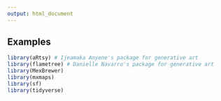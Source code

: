 ```yaml
---
output: html_document
---
```


## Examples 

```r
library(aRtsy) # Ijeamaka Anyene's package for generative art 
library(flametree) # Danielle Navarro's package for generative art
library(MexBrewer)
library(mxmaps)
library(sf)
library(tidyverse)
```

<!--

```r
# Create waves using functions
wave_1 <- data.frame(x = seq(from = -2 * pi,
                             to = -0,
                             by = 0.01)) %>% 
  mutate(y = x * sin(5 * x + 0.2))

wave_2 <- data.frame(x = seq(from = -2 * pi,
                             to = -0,
                             by = 0.01)) %>% 
  mutate(y = x * sin(5 * x + 0.4) + 3)

wave_3 <- data.frame(x = seq(from = -2 * pi,
                             to = -0,
                             by = 0.01)) %>% 
  mutate(y = x * sin(5 * x + 0.8)  + 8)

wave_5 <- data.frame(x = seq(from = -2 * pi,
                             to = -0,
                             by = 0.01)) %>% 
  mutate(y = 0.5 * x * sin(5 * x + 1.5)  + 10)

ggplot() +
  geom_ribbon(data = wave_1,
              aes(x, 
                  ymin = 0.025 * x * (y - 0.025) - 0.1 * (x^2 - pi^2), 
                  ymax = 0.05 * x * (y + 0.025)),
              color = "black",
              fill = "orange") +
  geom_ribbon(data = wave_2,
              aes(x, 
                  ymin = 0.025 * x * (y - 0.025), 
                  ymax = 0.05 * x * (y + 0.025)),
              color = "black",
              fill = "blue") + 
geom_ribbon(data = wave_3,
              aes(x, 
                  ymin = 0.025 * x * (y - 0.025), 
                  ymax = 0.05 * x * (y + 0.025)),
              color = "black",
              fill = "yellow") +
    geom_ribbon(data = wave_4,
              aes(x, 
                  ymin = -0.025 * x * (y - 0.025) - 0.1 * (x^2 - pi^2), 
                  ymax = -0.05 * x * (y + 0.025)),
              color = "black",
              fill = "red") +
  geom_ribbon(data = wave_5,
              aes(x, 
                  ymin = 0.025 * x * (y - 0.025), 
                  ymax = 0.05 * x * (y + 0.025)),
              color = "black",
              fill = "green")


```

```r
# Create waves using functions
ggplot() +
  geom_rect(aes(xmin = -2 * pi, 
                xmax = 0, 
                ymin = -10 - 2.0,
                ymax = 10 + 2.0 ),
            size = 2.5,
            color = mex.brewer("Atentado")[9],
            fill = mex.brewer("Atentado")[4]) +
  # geom_ribbon(data = data.frame(x = seq(from = -2 * pi,
  #                            to = -0,
  #                            by = 0.01)) %>% 
  #               mutate(y = sin(5 * x + 0.2) - 11) %>%
  #               wave_maker(n = 10, shift = -2),
  #             aes(x, 
  #                 ymin = y - 2, 
  #                 ymax = y + 2,
  #                 group = group,
  #                 fill= factor(group)),
  #             color = NA) +
  geom_ribbon(data = data.frame(x = seq(from = -2 * pi,
                             to = -0,
                             by = 0.01)) %>% 
                mutate(y = x * sin(4 * x + 0.2) + 2) %>%
                wave_maker(n = 10, shift = 0.75),
              aes(x, 
                  ymin = y - 0.05 * (5 + x/2)^2, 
                  ymax = y + 0.05 * (5 - x/2)^2,
                  group = group,
                  fill= factor(group)),
              color = "white") +
  # geom_ribbon(data = data.frame(x = seq(from = -2 * pi,
  #                            to = -0,
  #                            by = 0.01)) %>% 
  #               mutate(y = x * sin(5 * x + 0.2) + 3) %>%
  #               wave_maker(n = 10, shift = 0.5),
  #             aes(x, 
  #                 ymin = 0.25 * x * (y - 0.025), 
  #                 ymax = 0.05 * x * (y + 0.025),
  #                 group = group,
  #                 fill= factor(group)),
  #             color = NA) +
  #ylim(c(-10, 10)) +
  geom_rect(aes(xmin = -2 * pi, 
                xmax = 0, 
                ymin = -10 - 2.0,
                ymax = 10 + 2.0 ),
            size = 2.5,
            color = "black",
            fill = NA) +
  scale_fill_manual(values = mex.brewer("Atentado", n = 10)) +
  theme_void() +
  theme(legend.position = "none")
```



```r
# Creating a function for iterations====

wave_maker_2 <- function(wave_df, n, y_shift, x_shift){
  
  #Create an empty list to store our multiple dataframes(waves)#
  wave_list<- list()
  
  #Create a for loop to iteratively make "n" waves shifted a distance `shift` from each other #
  for(i in seq_along(1:n)){
    
    wave_list[[i]] <- wave_df %>%
      mutate(y = y - (shift * i),
             group = i)  
  }
  
  #return the completed data frame to the environment#
  return(bind_rows(wave_list))
}
```


```r
wave_layers <- rbind(wave_1 %>%
                       wave_maker(n = 5, 
                                  shift = 0.5),
                     wave_2 %>%
                       wave_maker(n = 5, 
                                  shift = 1) %>%
                       mutate(group = group + 5))

col_palette <- mex.brewer("Alacena", n = 200)

ggplot(wave_layers) +
  geom_rect(aes(xmin = -2 * pi, 
                xmax = -pi, 
                ymin = min(y) - 2.0,
                ymax = max(y) + 2.0 ),
            size = 2.5,
            color = mex.brewer("Alacena")[9],
            fill = mex.brewer("Alacena")[4]) +
  geom_ribbon(aes(x, 
                  ymin = 0.025 * x * (y - 0.025), 
                  ymax = 0.1 * x * (y + 0.025), 
                  group = group, 
                  fill = group),
              color = "black",
              size = 0.5) + 
  geom_rect(aes(xmin = -2 * pi, 
                xmax = -pi, 
                ymin = min(y) - 2.0,
                ymax = max(y) + 2.0 ),
            size = 2.5,
            color = "black",
            fill = NA) +
  scale_fill_gradientn(colors = col_palette)+
  theme_void() +
  theme(legend.position = "none")

```

-->
